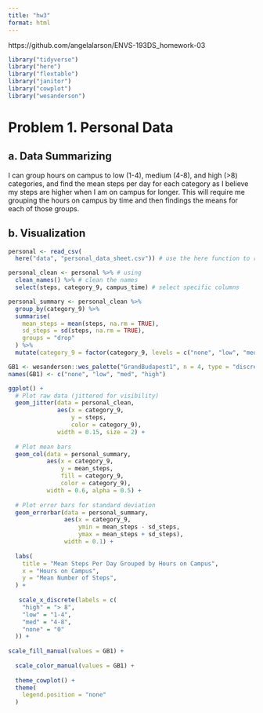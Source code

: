 ```yaml
---
title: "hw3"
format: html
---
```


https://github.com/angelalarson/ENVS-193DS_homework-03

```r
library("tidyverse")
library("here")
library("flextable")
library("janitor")
library("cowplot")
library("wesanderson")
```
# Problem 1. Personal Data

## a. Data Summarizing

I can group hours on campus to low (1-4), medium (4-8), and high (>8) categories, and find the mean steps per day for each category as I believe my steps are higher when I am on campus for longer. This will require me grouping the hours on campus by time and then findings the means for each of those groups. 

## b. Visualization
```r
personal <- read_csv(
  here("data", "personal_data_sheet.csv")) # use the here function to read in the csv under a different column

personal_clean <- personal %>% # using 
  clean_names() %>% # clean the names
  select(steps, category_9, campus_time) # select specific columns

personal_summary <- personal_clean %>%
  group_by(category_9) %>%
  summarise(
    mean_steps = mean(steps, na.rm = TRUE),
    sd_steps = sd(steps, na.rm = TRUE),
    groups = "drop"
  ) %>% 
  mutate(category_9 = factor(category_9, levels = c("none", "low", "med", "high")))

GB1 <- wesanderson::wes_palette("GrandBudapest1", n = 4, type = "discrete")
names(GB1) <- c("none", "low", "med", "high")

ggplot() +
  # Plot raw data (jittered for visibility)
  geom_jitter(data = personal_clean,
              aes(x = category_9, 
                  y = steps,
                  color = category_9),
              width = 0.15, size = 2) +
  
  # Plot mean bars
  geom_col(data = personal_summary,
           aes(x = category_9, 
               y = mean_steps, 
               fill = category_9,
               color = category_9),
           width = 0.6, alpha = 0.5) +
  
  # Plot error bars for standard deviation
  geom_errorbar(data = personal_summary,
                aes(x = category_9,
                    ymin = mean_steps - sd_steps,
                    ymax = mean_steps + sd_steps),
                width = 0.1) +
  
  labs(
    title = "Mean Steps Per Day Grouped by Hours on Campus",
    x = "Hours on Campus",
    y = "Mean Number of Steps",
  ) +
   
   scale_x_discrete(labels = c(
    "high" = "> 8",
    "low" = "1-4",
    "med" = "4-8",
    "none" = "0"
  )) +
  
scale_fill_manual(values = GB1) +
  
  scale_color_manual(values = GB1) +
  
  theme_cowplot() +
  theme(
    legend.position = "none"
  )
  
```

